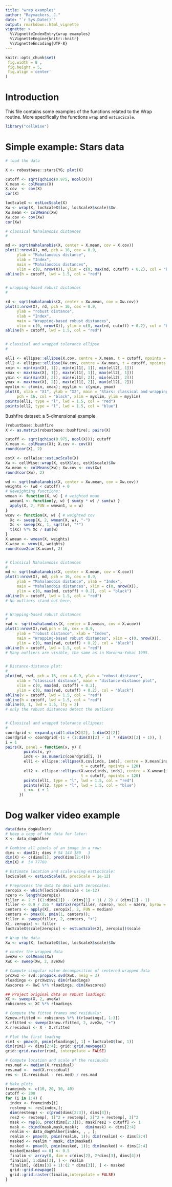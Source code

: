 ---
title: "wrap examples"
author: "Raymaekers, J."
date: "`r Sys.Date()`"
output: rmarkdown::html_vignette
vignette: >
  %\VignetteIndexEntry{wrap examples}
  %\VignetteEngine{knitr::knitr}
  %\VignetteEncoding{UTF-8}
---

```{r, echo = FALSE}
knitr::opts_chunk$set(
 fig.width = 8 ,
 fig.height = 5,
 fig.align ='center'
)
```

# Introduction

This file contains some examples of the functions related to the Wrap routine. More specifically the functions `wrap` and `estLocScale`.

```{r}
library("cellWise")
```
# Simple example: Stars data

```{r}
# load the data

X <- robustbase::starsCYG; plot(X)

cutoff <- sqrt(qchisq(0.975, ncol(X)))
X.mean <- colMeans(X)
X.cov  <- cov(X)
cor(X)

locScaleX <- estLocScale(X)
Xw <- wrap(X, locScaleX$loc, locScaleX$scale)$Xw
Xw.mean <- colMeans(Xw)
Xw.cov <- cov(Xw)
cor(Xw)

# classical Mahalanobis distances
# 

md <- sqrt(mahalanobis(X, center = X.mean, cov = X.cov))
plot(1:nrow(X), md, pch = 16, cex = 0.9,
     ylab = "Mahalanobis distance",
     xlab = "Index",
     main = "Mahalanobis distances",
     xlim = c(0, nrow(X)), ylim = c(0, max(md, cutoff) + 0.2), col = "black")
abline(h = cutoff, lwd = 1.5, col = "red")


# wrapping-based robust distances
# 

rd <- sqrt(mahalanobis(X, center = Xw.mean, cov = Xw.cov))
plot(1:nrow(X), rd, pch = 16, cex = 0.9,
     ylab = "robust distance",
     xlab = "Index",
     main = "Wrapping-based robust distances",
     xlim = c(0, nrow(X)), ylim = c(0, max(rd, cutoff) + 0.2), col = "black")
abline(h = cutoff, lwd = 1.5, col = "red")


# classical and wrapped tolerance ellipse
#

ell1 <- ellipse::ellipse(X.cov, centre = X.mean, t = cutoff, npoints = 120)
ell2 <- ellipse::ellipse(Xw.cov, centre = Xw.mean, t = cutoff, npoints = 120)
xmin <- min(min(X[, 1]), min(ell1[, 1]), min(ell2[, 1]))
xmax <- max(max(X[, 1]), max(ell1[, 1]), max(ell2[, 1]))
ymin <- min(min(X[, 2]), min(ell1[, 2]), min(ell2[, 2]))
ymax <- max(max(X[, 2]), max(ell1[, 2]), max(ell2[, 2]))
myxlim <- c(xmin, xmax); myylim <- c(ymin, ymax)
plot(X, xlab = "X1", ylab = "X2", main = "Stars: classical and wrapping ellipse",
     pch = 16, col = "black", xlim = myxlim, ylim = myylim)
points(ell1, type = "l", lwd = 1.5, col = "red")
points(ell2, type = "l", lwd = 1.5, col = "blue")
```

Bushfire dataset: a 5-dimensional example

```{R}
?robustbase::bushfire
X <- as.matrix(robustbase::bushfire); pairs(X)

cutoff <- sqrt(qchisq(0.975, ncol(X))); cutoff
X.mean <- colMeans(X); X.cov <- cov(X)
round(cor(X), 2)

estX <- cellWise::estLocScale(X)
Xw <- cellWise::wrap(X, estX$loc, estX$scale)$Xw
Xw.mean <- colMeans(Xw); Xw.cov <- cov(Xw)
round(cor(Xw), 2)

wd <- sqrt(mahalanobis(X, center = Xw.mean, cov = Xw.cov))
weights <- (wd < cutoff) + 0
# Reweighting functions:
wmean <- function(X, w) { # weighted mean
  wmean1 <- function(y, w) { sum(y * w) / sum(w) }
  apply(X, 2, FUN = wmean1, w = w)
}
wcov <- function(X, w) { # weighted cov
  Xc <- sweep(X, 2, wmean(X, w), "-")
  Xc <- sweep(Xc, 1, sqrt(w), "*")
  t(Xc) %*% Xc / sum(w)
}
X.wmean <- wmean(X, weights)
X.wcov <- wcov(X, weights)
round(cov2cor(X.wcov), 2)


# Classical Mahalanobis distances
# 
md <- sqrt(mahalanobis(X, center = X.mean, cov = X.cov))
plot(1:nrow(X), md, pch = 16, cex = 0.9,
     ylab = "Mahalanobis distance", xlab = "Index",
     main = "Mahalanobis distances", xlim = c(0, nrow(X)),
     ylim = c(0, max(md, cutoff) + 0.2), col = "black")
abline(h = cutoff, lwd = 1.5, col = "red")
# No outliers stand out here.


# Wrapping-based robust distances
# 
rwd <- sqrt(mahalanobis(X, center = X.wmean, cov = X.wcov))
plot(1:nrow(X),rwd,pch = 16, cex = 0.9,
     ylab = "robust distance", xlab = "Index",
     main = "Wrapping-based robust distances", xlim = c(0, nrow(X)),
     ylim = c(0, max(rwd, cutoff) + 0.2), col = "black")
abline(h = cutoff, lwd = 1.5, col = "red")
# Many outliers are visible, the same as in Maronna-Yohai 1995.


# Distance-distance plot:
#
plot(md, rwd, pch = 16, cex = 0.9, ylab = "robust distance",
     xlab = "classical distance", main = "distance-distance plot",
     xlim = c(0, max(md, cutoff) + 0.2),
     ylim = c(0, max(rwd, cutoff) + 0.2), col = "black")
abline(v = cutoff, lwd = 1.5, col = "red")
abline(h = cutoff, lwd = 1.5, col = "red")
abline(0, 1, lwd = 1.5, lty = 2)
# only the robust distances detect the outliers


# Classical and wrapped tolerance ellipses:
#
coordgrid <- expand.grid(1:dim(X)[2], 1:dim(X)[2])
coordgrid <- coordgrid[-(1 + (1:dim(X)[2] - 1) * (dim(X)[2] + 1)), ]
i = 1
pairs(X, panel = function(x, y) {
        points(x, y)
        inds <- as.numeric(coordgrid[i, ])
        ell1 <- ellipse::ellipse(X.cov[inds, inds], centre = X.mean[inds],
                                 t = cutoff, npoints = 120)
        ell2 <- ellipse::ellipse(X.wcov[inds, inds], centre = X.wmean[inds],
                                 t = cutoff, npoints = 120)
        points(ell1, type = "l", lwd = 1.5, col = "red")
        points(ell2, type = "l", lwd = 1.5, col = "blue")
        i <<- i + 1
      })
```

# Dog walker video example

```{r}
data(data_dogWalker)
# keep a copy of the data for later:
X <- data_dogWalker

# Combine all pixels of an image in a row:
dims <- dim(X); dims # 54 144 180   3
dim(X) <- c(dims[1], prod(dims[2:4]))
dim(X) #  54 77760

# Estimate location and scale using estLocScale:
locScaleX <- estLocScale(X, precScale = 1e-12)

# Preprocess the data to deal with zeroscales:
zeropix <- which(locScaleX$scale < 1e-12)
nzero <- length(zeropix) 
filler <- 2 * ((1:dims[1]) - (dims[1] + 1) / 2) / (dims[1] - 1)
filler <- 0.9 / 255 * matrix(rep(filler, nzero), ncol = nzero, byrow = F)
centers <- apply(X[, zeropix], 2, FUN = median)
centers <- pmax(0, pmin(1, centers)); 
filler <- sweep(filler, 2, centers, "+")
X[, zeropix] <- filler
locScaleX$scale[zeropix] <- estLocScale(X[, zeropix])$scale

# Wrap the data
Xw <- wrap(X, locScaleX$loc, locScaleX$scale)$Xw

# center the wrapped data
aveXw <- colMeans(Xw)
XwC <- sweep(Xw, 2, aveXw)

# Compute singular value decomposition of centered wrapped data
prcXwz <- svd::propack.svd(XwC, neig = 3) 
rloadings <- prcXwz$v; dim(rloadings) 
Xwscores <- XwC %*% rloadings; dim(Xwscores) 

## Project original data on robust loadings:
XC <- sweep(X, 2, aveXw)
robscores <- XC %*% rloadings

# Compute the fitted frames and residuals:
Xznew.rfitted <- robscores %*% t(rloadings[, 1:3])
X.rfitted <- sweep(Xznew.rfitted, 2, aveXw, "+")
X.rresidual <- X - X.rfitted

# Plot the first loading
rim1 <- pmax(0, pmin(rloadings[, 1] + locScaleX$loc, 1))
dim(rim1) <- dims[2:4]; grid::grid.newpage()
grid::grid.raster(rim1, interpolate = FALSE)

# Compute location and scale of the residuals
res.med <- median(X.rresidual) 
res.mad <-  mad(X.rresidual) 
res <- (X.rresidual - res.med) / res.mad

# Make plots
frameinds <- c(10, 20, 30, 40)
cutoff <- 200
for (i in 1:4) { 
  index <- frameinds[i]
  restemp <- res[index,];
  dim(restemp) <- c(prod(dims[2:3]), dims[4]);
  res2 <- restemp[, 1]^2 + restemp[, 2]^2 + restemp[, 3]^2
  mask <- rep(0, prod(dims[2:3])); mask[res2 > cutoff] <- 1
  mask <- cbind(mask,mask,mask);   dim(mask) <- dims[2:4]
  realim <- data_dogWalker[index, , , ]; 
  realim <- pmax(0, pmin(realim, 1)); dim(realim) <- dims[2:4]
  masked <- realim * mask; dim(masked)
  masked <- pmax(0, pmin(masked, 1)); dim(masked) <- dims[2:4]
  masked[masked == 0] <- 0.5 
  finalim <- array(0, dim = c(dims[2], 2*dims[3], dims[4]))
  finalim[, 1:dims[3], ] <- realim
  finalim[, (dims[3] + 1):(2 * dims[3]), ] <- masked
  grid::grid.newpage()
  grid::grid.raster(finalim,interpolate = FALSE)
}
```